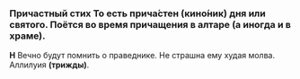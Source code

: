 
### Причастный стих <Tooltip>То есть прича́стен (кино́ник) дня или святого. Поётся во время прича­ще­ния в алтаре (а иногда и в храме).</Tooltip>

**Н** Вечно будут помнить о праведнике. Не страшна ему худая молва. Аллилуия **(трижды)**.

